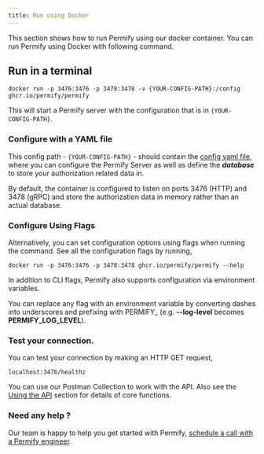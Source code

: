 ```yaml
---
title: Run using Docker
---
```


This section shows how to run Permify using our docker container. You can run Permify using Docker with following command.

## Run in a terminal

```shell
docker run -p 3476:3476 -p 3478:3478 -v {YOUR-CONFIG-PATH}:/config ghcr.io/permify/permify
```

This will start a Permify server with the configuration that is in `{YOUR-CONFIG-PATH}`.

### Configure with a YAML file

This config path - `{YOUR-CONFIG-PATH}` - should contain the [config yaml file](../configuration), where you can configure the Permify Server as well as define the ***database*** to store your authorization related data in.

<Info>
By default, the container is configured to listen on ports 3476 (HTTP) and 3478 (gRPC) and store the authorization data in memory rather than an actual database.
</Info>

### Configure Using Flags

Alternatively, you can set configuration options using flags when running the command. See all the configuration flags by running,

```shell
docker run -p 3476:3476 -p 3478:3478 ghcr.io/permify/permify --help
```

<Info>
In addition to CLI flags, Permify also supports configuration via environment variables. 

You can replace any flag with an environment variable by converting dashes into underscores and prefixing with PERMIFY_ (e.g. **--log-level** becomes **PERMIFY_LOG_LEVEL**). 
</Info>

### Test your connection.

You can test your connection by making an HTTP GET request,

```shell
localhost:3476/healthz
```

You can use our Postman Collection to work with the API. Also see the [Using the API] section for details of core functions.

[Using the API]: ../../getting-started/enforcement

### Need any help ?

Our team is happy to help you get started with Permify, [schedule a call with a Permify engineer](https://calendly.com/d/cj79-kyf-b4z).
